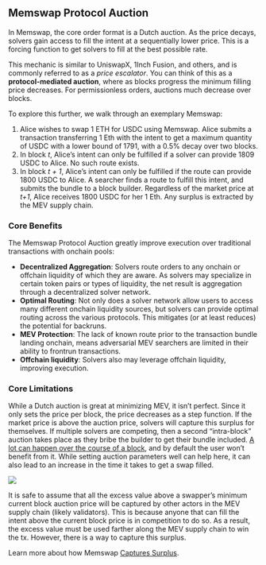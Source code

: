## Memswap Protocol Auction

In Memswap, the core order format is a Dutch auction. As the price decays, solvers gain access to fill the intent at a sequentially lower price. This is a forcing function to get solvers to fill at the best possible rate.

This mechanic is similar to UniswapX, 1Inch Fusion, and others, and is commonly referred to as a _price escalator_. You can think of this as a **protocol-mediated auction**, where as blocks progress the minimum filling price decreases. For permissionless orders, auctions much decrease over blocks.

To explore this further, we walk through an exemplary Memswap:

1. Alice wishes to swap 1 ETH for USDC using Memswap. Alice submits a transaction transferring 1 Eth with the intent to get a maximum quantity of USDC with a lower bound of 1791, with a 0.5% decay over two blocks.
2. In block _t_, Alice’s intent can only be fulfilled if a solver can provide 1809 USDC to Alice. No such route exists.
3. In block _t + 1_, Alice’s intent can only be fulfilled if the route can provide 1800 USDC to Alice. A searcher finds a route to fulfill this intent, and submits the bundle to a block builder. Regardless of the market price at _t+1_, Alice receives 1800 USDC for her 1 Eth. Any surplus is extracted by the MEV supply chain.

### Core Benefits

The Memswap Protocol Auction greatly improve execution over traditional transactions with onchain pools:

- **Decentralized Aggregation**: Solvers route orders to any onchain or offchain liquidity of which they are aware. As solvers may specialize in certain token pairs or types of liquidity, the net result is aggregation through a decentralized solver network.
- **Optimal Routing**: Not only does a solver network allow users to access many different onchain liquidity sources, but solvers can provide optimal routing across the various protocols. This mitigates (or at least reduces) the potential for backruns.
- **MEV Protection**: The lack of known route prior to the transaction bundle landing onchain, means adversarial MEV searchers are limited in their ability to frontrun transactions.
- **Offchain liquidity**: Solvers also may leverage offchain liquidity, improving execution.

### Core Limitations

While a Dutch auction is great at minimizing MEV, it isn’t perfect. Since it only sets the price per block, the price decreases as a step function. If the market price is above the auction price, solvers will capture this surplus for themselves. If multiple solvers are competing, then a second “intra-block” auction takes place as they bribe the builder to get their bundle included. [A lot can happen over the course of a block](https://twitter.com/0x81B/status/1679523684837625856?s=20), and by default the user won’t benefit from it. While setting auction parameters well can help here, it can also lead to an increase in the time it takes to get a swap filled.

![](../../public/da-mev.png)

It is safe to assume that all the excess value above a swapper’s minimum current block auction price will be captured by other actors in the MEV supply chain (likely validators). This is because anyone that can fill the intent above the current block price is in competition to do so. As a result, the excess value must be used farther along the MEV supply chain to win the tx. However, there is a way to capture this surplus.

Learn more about how Memswap [Captures Surplus](/order-flow-auctions/capturing-surplus-and-auction-design).
